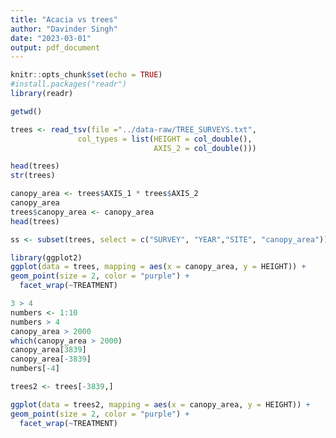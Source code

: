 ```yaml
---
title: "Acacia vs trees"
author: "Davinder Singh"
date: "2023-03-01"
output: pdf_document
---
```


```r
knitr::opts_chunk$set(echo = TRUE)
#install.packages("readr")
library(readr)
```

```r
getwd()

```

```r
trees <- read_tsv(file ="../data-raw/TREE_SURVEYS.txt",
               col_types = list(HEIGHT = col_double(),
                                AXIS_2 = col_double()))
```

```r
head(trees)
str(trees)
```

```r
canopy_area <- trees$AXIS_1 * trees$AXIS_2
canopy_area
trees$canopy_area <- canopy_area
head(trees)
```

```r
ss <- subset(trees, select = c("SURVEY", "YEAR","SITE", "canopy_area"))
```

```r
library(ggplot2)
ggplot(data = trees, mapping = aes(x = canopy_area, y = HEIGHT)) +
geom_point(size = 2, color = "purple") +
  facet_wrap(~TREATMENT)
```

```r
3 > 4
numbers <- 1:10
numbers > 4
canopy_area > 2000
which(canopy_area > 2000)
canopy_area[3839]
canopy_area[-3839]
numbers[-4]
```

```r
trees2 <- trees[-3839,]
```

```r
ggplot(data = trees2, mapping = aes(x = canopy_area, y = HEIGHT)) +
geom_point(size = 2, color = "purple") +
  facet_wrap(~TREATMENT)
```
